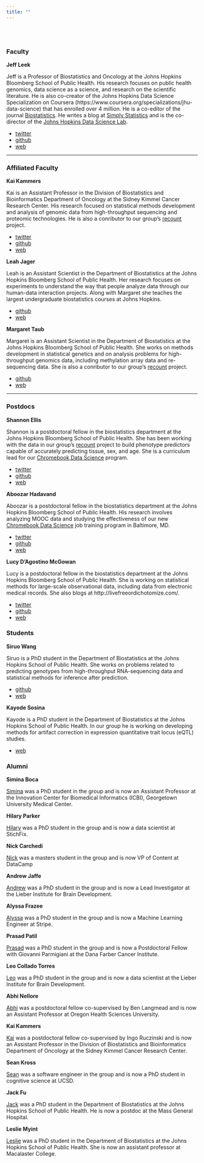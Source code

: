 ```yaml
---
title: ""
---
```


</br> </br>

### Faculty

__Jeff Leek__ 

Jeff is a Professor of Biostatistics and Oncology at the Johns Hopkins Bloomberg School of Public Health. His research focuses on public health genomics, data science as a science, and research on the scientific literature.  He is also co-creator of the Johns Hopkins Data Science Specialization on Coursera (https://www.coursera.org/specializations/jhu-data-science) that has enrolled over 4 million. He is a co-editor of the journal [Biostatistics](https://biostatistics.oxfordjournals.org/). He writes a blog at [Simply Statistics](https://simplystatistics.org/) and is the co-director of the [Johns Hopkins Data Science Lab](http://jhudatascience.org/). 

* [twitter](https://twitter.com/jtleek)
* [github](https://github.com/jtleek)
* [web](http://jtleek.com/)

-----

### Affiliated Faculty

__Kai Kammers__

Kai is an Assistant Professor in the Division of Biostatistics and Bioinformatics Department of Oncology at the Sidney Kimmel Cancer Research Center. His research focused on statistical methods development and analysis of genomic data from high-throughput sequencing and proteomic technologies. He is also a conributor to our group's [recount](https://jhubiostatistics.shinyapps.io/recount/) project. 

* [twitter](https://twitter.com/kaikammers)
* [github](https://github.com/kaikammers)
* [web](http://www.biostat.jhsph.edu/~kkammers/contact/index.html)

__Leah Jager__

Leah is an Assistant Scientist in the Department of Biostatistics at the Johns Hopkins Bloomberg School of Public Health. Her research focuses on experiments to understand the way that people analyze data through our human-data interaction projects. Along with Margaret she teaches the largest undergraduate biostatistics courses at Johns Hopkins. 


* [github](https://github.com/lrjager)
* [web](https://www.jhsph.edu/faculty/directory/profile/2909/leah-r-jager)


__Margaret Taub__

Margaret is an Assistant Scientist in the Department of Biostatistics at the Johns Hopkins Bloomberg School of Public Health. She works on methods development in statistical genetics and on analysis problems for high-throughput genomics data, including methylation array data and re-sequencing data. She is also a conributor to our group's [recount](https://jhubiostatistics.shinyapps.io/recount/) project. 

* [github](github.com/mtaub)
* [web](http://biostat.jhsph.edu/~mtaub/About.html)


-----

### Postdocs

__Shannon Ellis__

Shannon is a postdoctoral fellow in the biostatistics department at the Johns Hopkins Bloomberg School of Public Health.  She has been working with the data in our group's [recount](https://jhubiostatistics.shinyapps.io/recount/) project to build phenotype predictors capable of accurately predicting tissue, sex, and age. She is a curriculum lead for our [Chromebook Data Science](http://jhudatascience.org/chromebookdatascience/) program. 

* [twitter](https://twitter.com/shannon_e_ellis)
* [github](https://github.com/ShanEllis)
* [web](https://shanellis.com/)


__Aboozar Hadavand__

Aboozar is a postdoctoral fellow in the biostatistics department at the Johns Hopkins Bloomberg School of Public Health. His research involves analyzing MOOC data and studying the effectiveness of our new [Chromebook Data Science](http://jhudatascience.org/chromebookdatascience/) job training program in Baltimore, MD. 

* [twitter](https://twitter.com/ahdvnd)
* [github](https://github.com/ahdvnd)
* [web](http://ahadavand.com/)

__Lucy D'Agostino McGowan__

Lucy is a postdoctoral fellow in the biostatistics department at the Johns Hopkins Bloomberg School of Public Health. She is working on statistical methods for large-scale observational data, including data from electronic medical records. She also blogs at http://livefreeordichotomize.com/.

* [twitter](https://twitter.com/lucystats)
* [github](https://github.com/LucyMcGowan)
* [web](https://www.lucymcgowan.com/)


### Students

__Siruo Wang__

Siruo is a PhD student in the Department of Biostatistics at the Johns Hopkins School of Public Health. She works on problems related to predicting genotypes from high-throughput RNA-sequencing data and statistical methods for inference after prediction. 

* [github](https://github.com/SiruoWang)
* [web](https://www.linkedin.com/in/siruo-sara-wang-5126a998)

__Kayode Sosina__

Kayode is a PhD student in the Department of Biostatistics at the Johns Hopkins School of Public Health. In our group he is working on developing methods for artifact correction in expression quantitative trait locus (eQTL) studies. 

* [web](https://www.linkedin.com/in/kayodesosina/)

### Alumni

__Simina Boca__

[Simina](https://icbi.georgetown.edu/Boca) was a PhD student in the group and is now an Assistant Professor at the Innovation Center for Biomedical Informatics (ICBI), Georgetown University Medical Center. 

__Hilary Parker__

[Hilary](https://hilaryparker.com/) was a PhD student in the group and is now a data scientist at StichFix. 

__Nick Carchedi__

[Nick](http://nickcarchedi.com/) was a masters student in the group and is now VP of Content at DataCamp

__Andrew Jaffe__

[Andrew](http://aejaffe.com/) was a PhD student in the group and is now a Lead Investigator at the Lieber Institute for Brain Development.

__Alyssa Frazee__ 

[Alyssa](http://alyssafrazee.com/) was a PhD student in the group and is now a Machine Learning Engineer at Stripe. 

__Prasad Patil__

[Prasad](http://prasadpatil.net/) was a PhD student in the group and is now a Postdoctoral Fellow with Giovanni Parmigiani at the Dana Farber Cancer Institute. 

__Leo Collado Torres__

[Leo](http://lcolladotor.github.io/) was a PhD student in the group and is now a data scientist at the Lieber Institute for Brain Development. 

__Abhi Nellore__

[Abhi](http://nellore.bio/) was a postdoctoral fellow co-supervised by Ben Langmead and is now an Assistant Professor at Oregon Health Sciences University. 

__Kai Kammers__

[Kai](http://www.biostat.jhsph.edu/~kkammers/contact/index.html) was a postdoctoral fellow co-supervised by Ingo Ruczinski and is now an Assistant Professor in the Division of Biostatistics and Bioinformatics Department of Oncology at the Sidney Kimmel Cancer Research Center.

__Sean Kross__

[Sean](http://seankross.com/) was a software engineer in the group and is now a PhD student in cognitive science at UCSD. 

__Jack Fu__


[Jack](https://jfubiostats.com/) was a PhD student in the Department of Biostatistics at the Johns Hopkins School of Public Health. He is now a postdoc at the Mass General Hospital. 

__Leslie Myint__

[Leslie](https://lmyint.github.io/) was a PhD student in the Department of Biostatistics at the Johns Hopkins School of Public Health. She is now an assistant professor at Macalaster College. 



